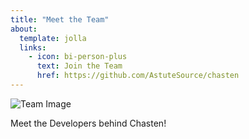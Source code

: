 ```yaml
---
title: "Meet the Team"
about:
  template: jolla
  links:
    - icon: bi-person-plus
      text: Join the Team
      href: https://github.com/AstuteSource/chasten
---
```


<img src="teamimg.jpg" alt="Team Image" />

Meet the Developers behind Chasten!

